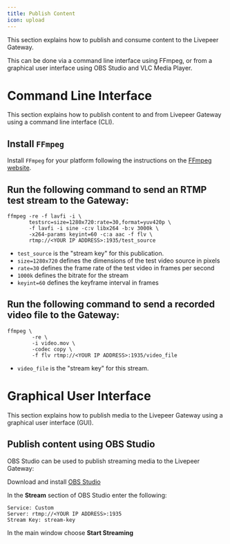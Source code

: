```yaml
---
title: Publish Content
icon: upload
---
```


This section explains how to publish and consume content to the Livepeer
Gateway.

This can be done via a command line interface using FFmpeg, or from a graphical
user interface using OBS Studio and VLC Media Player.

# Command Line Interface

This section explains how to publish content to and from Livepeer Gateway using
a command line interface (CLI).

## Install `FFmpeg`

Install `FFmpeg` for your platform following the instructions on the
[FFmpeg website](https://ffmpeg.org/download.html).

## Run the following command to send an RTMP test stream to the Gateway:

```
ffmpeg -re -f lavfi -i \
       testsrc=size=1280x720:rate=30,format=yuv420p \
       -f lavfi -i sine -c:v libx264 -b:v 3000k \
       -x264-params keyint=60 -c:a aac -f flv \
       rtmp://<YOUR IP ADDRESS>:1935/test_source
```

- `test_source` is the "stream key" for this publication.
- `size=1280x720` defines the dimensions of the test video source in pixels
- `rate=30` defines the frame rate of the test video in frames per second
- `1000k` defines the bitrate for the stream
- `keyint=60` defines the keyframe interval in frames

## Run the following command to send a recorded video file to the Gateway:

```
ffmpeg \
        -re \
        -i video.mov \
        -codec copy \
        -f flv rtmp://<YOUR IP ADDRESS>:1935/video_file
```

- `video_file` is the "stream key" for this stream.

# Graphical User Interface

This section explains how to publish media to the Livepeer Gateway using a
graphical user interface (GUI).

## Publish content using OBS Studio

OBS Studio can be used to publish streaming media to the Livepeer Gateway:

Download and install [OBS Studio](https://obsproject.com/)

In the **Stream** section of OBS Studio enter the following:

```
Service: Custom
Server: rtmp://<YOUR IP ADDRESS>:1935
Stream Key: stream-key
```

In the main window choose **Start Streaming**
